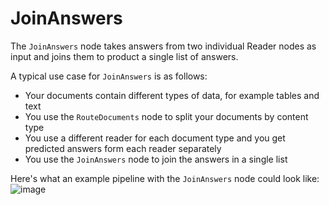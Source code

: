 # JoinAnswers

The `JoinAnswers` node takes answers from two individual Reader nodes as input and joins them to product a single list of answers. 

A typical use case for `JoinAnswers` is as follows:
- Your documents contain different types of data, for example tables and text
- You use the `RouteDocuments` node to split your documents by content type
- You use a different reader for each document type and you get predicted answers form each reader separately
- You use the `JoinAnswers` node to join the answers in a single list 

Here's what an example pipeline with the `JoinAnswers` node could look like:
![image](/img/JoinAnswers_pipeline.jpg)

